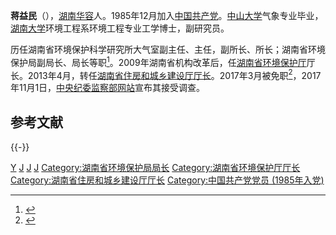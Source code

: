 '''蒋益民'''（{{bd|1957年|1月||catIdx=J蒋}}），[[湖南省|湖南]][[华容县|华容]]人。1985年12月加入[[中国共产党|中国共产党]]。[[中山大学|中山大学]]气象专业毕业，[[湖南大学|湖南大学]]环境工程系环境工程专业工学博士，副研究员。

历任湖南省环境保护科学研究所大气室副主任、主任，副所长、所长；湖南省环境保护局副局长、局长等职<ref>{{Cite web|url=http://news.sina.com.cn/o/2005-08-09/14166648685s.shtml|title=湖南省环境保护局新闻发言人蒋益民简历(图)|accessdate=2017-11-10|author=|date=2005-08-09|work=|publisher=新浪网|archive-date=2019-06-05|archive-url=https://web.archive.org/web/20190605160138/http://news.sina.com.cn/o/2005-08-09/14166648685s.shtml|dead-url=no}}</ref>。2009年湖南省机构改革后，任[[湖南省环境保护厅|湖南省环境保护厅]]厅长。2013年4月，转任[[湖南省住房和城乡建设厅厅长|湖南省住房和城乡建设厅厅长]]。2017年3月被免职<ref>{{cite web|url=http://www.thepaper.cn/newsDetail_forward_1652406|title=王群任湖南省政府秘书长，胡伟林为省发展和改革委员会主任|accessdate=2017-04-01|author=|date=2017-03-31|publisher=澎湃新闻|archive-date=2020-10-21|archive-url=https://web.archive.org/web/20201021110955/https://www.thepaper.cn/newsDetail_forward_1652406|dead-url=no}}</ref>，2017年11月1日，[[中央纪委监察部网站|中央纪委监察部网站]]宣布其接受调查。

==参考文献==
{{reflist}}

{{-}}
{{start box}}
{{s-gov|prc}}
{{s-before|[[高克勤|高克勤]]}}
{{s-title|[[湖南省住房和城乡建设厅|湖南省住房和城乡建设厅]]厅长|2013年4月-2017年3月}} 
{{s-after|[[鹿山_(1970年)|鹿山]]}}
{{s-new}}
{{s-title|[[湖南省环境保护厅|湖南省环境保护厅]]厅长|2009年7月-2013年4月}} 
{{s-after|[[刘尧臣|刘尧臣]]}}
{{s-before|[[傅玉辉|傅玉辉]]}}
{{s-title|[[湖南省环境保护局|湖南省环境保护局]]局长|2003年3月-2009年7月}} 
{{s-none|机构升格}}
{{end box}}
{{中共十九大以来的反腐败工作}}
[[Category:蔣姓|Y]]
[[Category:華容縣人|J]]
[[Category:湖南大学校友|J]]
[[Category:中山大学校友|J]]
[[Category:湖南省环境保护局局长|Category:湖南省环境保护局局长]]
[[Category:湖南省环境保护厅厅长|Category:湖南省环境保护厅厅长]]
[[Category:湖南省住房和城乡建设厅厅长|Category:湖南省住房和城乡建设厅厅长]]
[[Category:中国共产党党员_(1985年入党)|Category:中国共产党党员 (1985年入党)]]